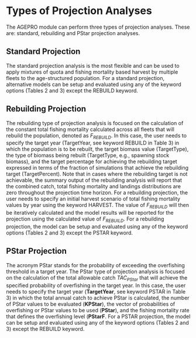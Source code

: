 
# Types of Projection Analyses {.unnumbered}

The AGEPRO module can perform three types of projection analyses. These are: standard, rebuilding and PStar projection analyses.

## Standard Projection

The standard projection analysis is the most flexible and can be used to apply mixtures of quota and fishing mortality based harvest by multiple fleets to the age-structured population. For a standard projection, alternative models can be setup and evaluated using any of the keyword options (Tables 2 and 3) except the REBUILD keyword.

## Rebuilding Projection

The rebuilding type of projection analysis is focused on the calculation of the constant total fishing mortality calculated across all fleets that will rebuild the population, denoted as $F_{REBUILD}$. In this case, the user needs to specify the target year (TargetYear, see keyword REBUILD in Table 3) in which the population is to be rebuilt, the target biomass value (TargetType), the type of biomass being rebuilt (TargetType, e.g., spawning stock biomass), and the target percentage for achieving the rebuilding target expressed in terms of the fraction of simulations that achieve the rebuilding target (TargetPercent). Note that in cases where the rebuilding target is not achievable, the summary output of the rebuilding analysis will report that the combined catch, total fishing mortality and landings distributions are zero throughout the projection time horizon. For a rebuilding projection, the user needs to specify an initial harvest scenario of total fishing mortality values by year using the keyword HARVEST. The value of $F_{REBUILD}$ will then be iteratively calculated and the model results will be reported for the projection using the calculated value of $F_{REBUILD}$. For a rebuilding projection, the model can be setup and evaluated using any of the keyword options (Tables 2 and 3) except the PSTAR keyword.

## PStar Projection

The acronym PStar stands for the probability of exceeding the overfishing threshold in a target year. The PStar type of projection analysis is focused on the calculation of the total allowable catch $TAC_{PStar}$ that will achieve the specified probability of overfishing in the target year. In this case, the user needs to specify the target year (**TargetYear**, see keyword PSTAR in Table 3) in which the total annual catch to achieve PStar is calculated, the number of PStar values to be evaluated (**KPStar**), the vector of probabilities of overfishing or PStar values to be used (**PStar**), and the fishing mortality rate that defines the overfishing level (**PStarF**. For a PSTAR projection, the model can be setup and evaluated using any of the keyword options (Tables 2 and 3) except the REBUILD keyword.
